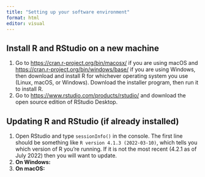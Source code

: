 ```yaml
---
title: "Setting up your software environment"
format: html
editor: visual
---
```


## Install R and RStudio on a new machine

1.  Go to <https://cran.r-project.org/bin/macosx/> if you are using macOS and <https://cran.r-project.org/bin/windows/base/> if you are using Windows, then download and install R for whichever operating system you use (Linux, macOS, or Windows). Download the installer program, then run it to install R.
2.  Go to <https://www.rstudio.com/products/rstudio/> and download the open source edition of RStudio Desktop.

## Updating R and RStudio (if already installed)

1.  Open RStudio and type `sessionInfo()` in the console. The first line should be something like `R version 4.1.3 (2022-03-10)`, which tells you which version of R you're running. If it is not the most recent (4.2.1 as of July 2022) then you will want to update.
2.  **On Windows:**
3.  **On macOS:**
